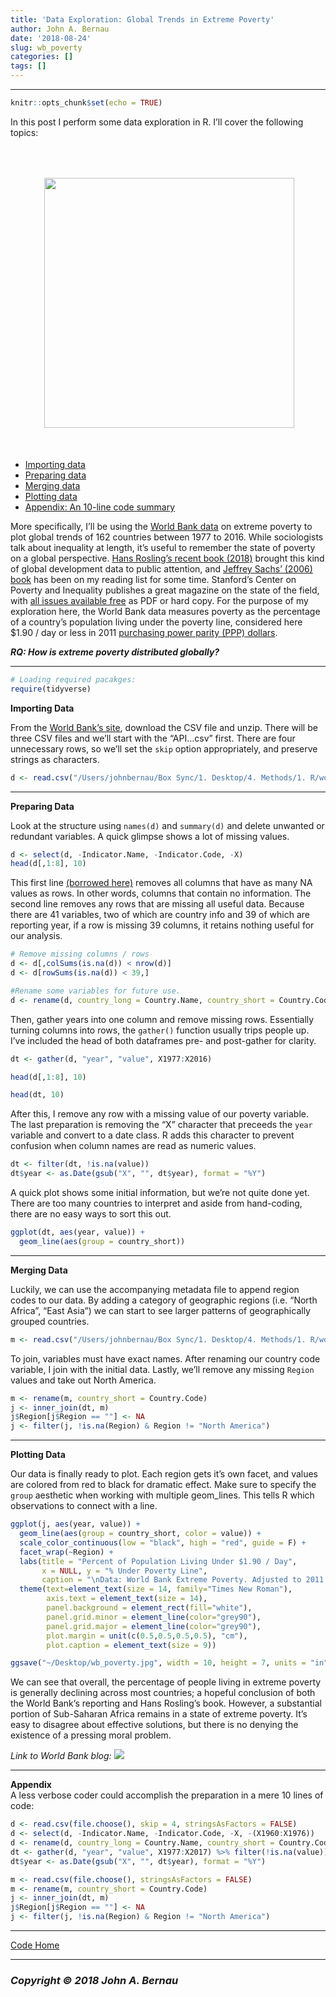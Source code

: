 ```yaml
---
title: 'Data Exploration: Global Trends in Extreme Poverty'
author: John A. Bernau
date: '2018-08-24'
slug: wb_poverty
categories: []
tags: []
---
```


___________________________

```r
knitr::opts_chunk$set(echo = TRUE)
```

<a name="top"></a>
In this post I perform some data exploration in R. I'll cover the following topics:


<img src= "https://upload.wikimedia.org/wikipedia/commons/f/f8/Hobos2.jpg" height="400" align = "right" vspace = "50" hspace = "50" />

- [Importing data](#import)
- [Preparing data](#prep)
- [Merging data](#merge)
- [Plotting data](#plot)
- [Appendix: An 10-line code summary](#appendix)

More specifically, I'll be using the [World Bank data](https://data.worldbank.org/indicator/SI.POV.DDAY?locations=1W&start=1981&end=2013&view=chart) on extreme poverty to plot global trends of 162 countries between 1977 to 2016. While sociologists talk about inequality at length, it's useful to remember the state of poverty on a global perspective. [Hans Rosling's recent book (2018)](https://www.gapminder.org/factfulness-book/) brought this kind of global development data to public attention, and [Jeffrey Sachs' (2006) book](http://jeffsachs.org/books/the-end-of-poverty/) has been on my reading list for some time. Stanford's Center on Poverty and Inequality publishes a great magazine on the state of the field, with [all issues available free](https://inequality.stanford.edu/publications/pathways/all) as PDF or hard copy. For the purpose of my exploration here, the World Bank data measures poverty as the percentage of a country's population living under the poverty line, considered here $1.90 / day or less in 2011 [purchasing power parity (PPP) dollars](https://en.wikipedia.org/wiki/Purchasing_power_parity). 

***RQ: How is extreme poverty distributed globally?***

___

```r
# Loading required pacakges:
require(tidyverse)
```


<a name="import"></a>
**Importing Data**  

From the [World Bank's site](https://data.worldbank.org/indicator/SI.POV.DDAY?locations=1W&start=1981&end=2013&view=chart), download the CSV file and unzip. There will be three CSV files and we'll start with the "API...csv" first. There are four unnecessary rows, so we'll set the `skip` option appropriately, and preserve strings as characters. 

```r
d <- read.csv("/Users/johnbernau/Box Sync/1. Desktop/4. Methods/1. R/worldbankpoverty/API.csv", skip = 4, stringsAsFactors = FALSE)
```

___ 

<a name="prep"></a>
**Preparing Data**  

Look at the structure using `names(d)` and `summary(d)` and delete unwanted or redundant variables. A quick glimpse shows a lot of missing values.
```r
d <- select(d, -Indicator.Name, -Indicator.Code, -X)
head(d[,1:8], 10)
```

This first line [(borrowed here)](https://stackoverflow.com/questions/2643939/remove-columns-from-dataframe-where-all-values-are-na) removes all columns that have as many NA values as rows. In other words, columns that contain no information. The second line removes any rows that are missing all useful data. Because there are 41 variables, two of which are country info and 39 of which are reporting year, if a row is missing 39 columns, it retains nothing useful for our analysis.
```r
# Remove missing columns / rows
d <- d[,colSums(is.na(d)) < nrow(d)]
d <- d[rowSums(is.na(d)) < 39,]

#Rename some variables for future use.
d <- rename(d, country_long = Country.Name, country_short = Country.Code)
```


Then, gather years into one column and remove missing rows. Essentially turning columns into rows, the `gather()` function usually trips people up. I've included the head of both dataframes pre- and post-gather for clarity. 
```r
dt <- gather(d, "year", "value", X1977:X2016)
```

```r
head(d[,1:8], 10)
```

```r
head(dt, 10)
```

After this, I remove any row with a missing value of our poverty variable. The last preparation is removing the "X" character that preceeds the `year` variable and convert to a date class. R adds this character to prevent confusion when column names are read as numeric values.
```r
dt <- filter(dt, !is.na(value))
dt$year <- as.Date(gsub("X", "", dt$year), format = "%Y")
```

A quick plot shows some initial information, but we're not quite done yet. There are too many countries to interpret and aside from hand-coding, there are no easy ways to sort this out. 
```r
ggplot(dt, aes(year, value)) + 
  geom_line(aes(group = country_short))
```

___

<a name="merge"></a>
**Merging Data**  

Luckily, we can use the accompanying metadata file to append region codes to our data. By adding a category of geographic regions (i.e. "North Africa", "East Asia") we can start to see larger patterns of geographically grouped countries. 
```r
m <- read.csv("/Users/johnbernau/Box Sync/1. Desktop/4. Methods/1. R/worldbankpoverty/Metadata.Country.csv", stringsAsFactors = FALSE)
```

To join, variables must have exact names. After renaming our country code variable, I join with the initial data. Lastly, we'll remove any missing `Region` values and take out North America.
```r
m <- rename(m, country_short = Country.Code)
j <- inner_join(dt, m)
j$Region[j$Region == ""] <- NA
j <- filter(j, !is.na(Region) & Region != "North America")
```


___

<a name="plot"></a>
**Plotting Data**  

Our data is finally ready to plot. Each region gets it's own facet, and values are colored from red to black for dramatic effect. Make sure to specify the `group` aesthetic when working with multiple geom_lines. This tells R which observations to connect with a line. 

```r
ggplot(j, aes(year, value)) + 
  geom_line(aes(group = country_short, color = value)) +
  scale_color_continuous(low = "black", high = "red", guide = F) +
  facet_wrap(~Region) +
  labs(title = "Percent of Population Living Under $1.90 / Day",
       x = NULL, y = "% Under Poverty Line",
       caption = "\nData: World Bank Extreme Poverty. Adjusted to 2011 PPP.\nJohn A. Bernau 2018 // www.johnabernau.com") +
  theme(text=element_text(size = 14, family="Times New Roman"),
        axis.text = element_text(size = 14),
        panel.background = element_rect(fill="white"),
        panel.grid.minor = element_line(color="grey90"),
        panel.grid.major = element_line(color="grey90"),
        plot.margin = unit(c(0.5,0.5,0.5,0.5), "cm"),
        plot.caption = element_text(size = 9))
```


```r
ggsave("~/Desktop/wb_poverty.jpg", width = 10, height = 7, units = "in")
```

We can see that overall, the percentage of people living in extreme poverty is generally declining across most countries; a hopeful conclusion of both the World Bank's reporting and Hans Rosling's book. However, a substantial portion of Sub-Saharan Africa remains in a state of extreme poverty. It's easy to disagree about effective solutions, but there is no denying the existence of a pressing moral problem. 

*Link to World Bank blog:* 
[<img src="/code/wb_africa.png"/>](http://blogs.worldbank.org/africacan/)

___

<a name="appendix"></a>
**Appendix**  
A less verbose coder could accomplish the preparation in a mere 10 lines of code: 

```r
d <- read.csv(file.choose(), skip = 4, stringsAsFactors = FALSE)
d <- select(d, -Indicator.Name, -Indicator.Code, -X, -(X1960:X1976))
d <- rename(d, country_long = Country.Name, country_short = Country.Code)
dt <- gather(d, "year", "value", X1977:X2017) %>% filter(!is.na(value))
dt$year <- as.Date(gsub("X", "", dt$year), format = "%Y")

m <- read.csv(file.choose(), stringsAsFactors = FALSE)
m <- rename(m, country_short = Country.Code)
j <- inner_join(dt, m)
j$Region[j$Region == ""] <- NA
j <- filter(j, !is.na(Region) & Region != "North America")
```


___  
[Code Home](/xcode/)  

___

### *Copyright &copy; 2018 John A. Bernau*